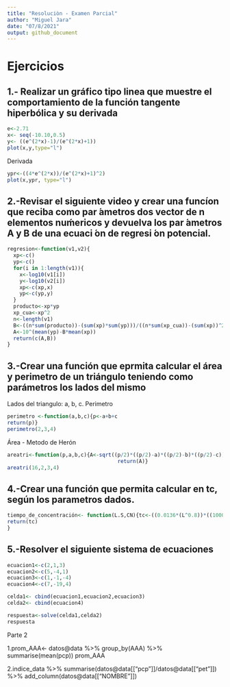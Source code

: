 ```yaml
---
title: "Resoluciòn - Examen Parcial"
author: "Miguel Jara"
date: "07/8/2021"
output: github_document
---
```


# Ejercicios
## 1.- Realizar un gráfico tipo linea que muestre el comportamiento de la función tangente hiperbólica y su derivada 

```r
e<-2.71
x<- seq(-10.10,0.5)
y<- ((e^(2*x)-1)/(e^(2*x)+1))
plot(x,y,type="l")
```
Derivada

```r
ypr<-((4*e^(2*x))/(e^(2*x)+1)^2)
plot(x,ypr, type="l")
```

## 2.-Revisar el siguiente video y crear una funcíon que reciba como par ́ametros dos vector de n elementos nuḿericos y devuelva los par ́ametros A y B de una ecuaci ́on de regresi ́on potencial.
```r
regresion<-function(v1,v2){
  xp<-c()
  yp<-c()
  for(i in 1:length(v1)){
    x<-log10(v1[i])
    y<-log10(v2[i])
    xp<-c(xp,x)
    yp<-c(yp,y)
  }
  producto<-xp*yp
  xp_cua<-xp^2
  n<-length(v1)
  B<-((n*sum(producto))-(sum(xp)*sum(yp)))/((n*sum(xp_cua))-(sum(xp))^2)
  A<-10^(mean(yp)-B*mean(xp))
  return(c(A,B))
}
```
## 3.-Crear una función que eprmita calcular el área y perimetro de un triángulo teniendo como parámetros los lados del mismo
Lados del triangulo: a, b, c.
Perimetro
```r

perimetro <-function(a,b,c){p<-a+b+c
return(p)}
perimetro(2,3,4)
```

Área - Metodo de Herón
```r
areatri<-function(p,a,b,c){A<-sqrt((p/2)*((p/2)-a)*((p/2)-b)*((p/2)-c))
                                    return(A)}
areatri(16,2,3,4)
```

## 4.-Crear una función que permita calcular en tc, según los parametros dados.

```r
tiempo_de_concentración<- function(L.S,CN){tc<-((0.0136*(L^0.8))*((1000/CN)-9)^0.7)/S^0.5
return(tc)
}
```

## 5.-Resolver el siguiente sistema de ecuaciones

```r
ecuacion1<-c(2,1,3)
ecuacion2<-c(5,-4,1)
ecuacion3<-c(1,-1,-4)
ecuacion4<-c(7,-19,4)

celda1<- cbind(ecuacion1,ecuacion2,ecuacion3)
celda2<- cbind(ecuacion4)

respuesta<-solve(celda1,celda2)
respuesta
```

Parte 2

1.prom_AAA<- datos@data %>% 
  group_by(AAA) %>% 
  summarise(mean(pcp))
prom_AAA

2.indice_data %>%  summarise(datos@data[["pcp"]]/datos@data[["pet"]]) %>% 
  add_column(datos@data[["NOMBRE"]])


